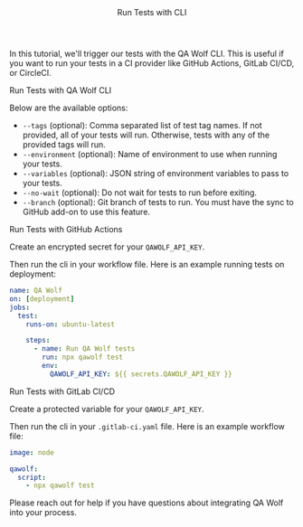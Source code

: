 

<Layout>

<Header>Run Tests with CLI</Header>

In this tutorial, we'll trigger our tests with the QA Wolf CLI. This is useful if you want to run your tests in a CI provider like <ExternalLink href="https://github.com/features/actions">GitHub Actions</ExternalLink>, <ExternalLink href="https://docs.gitlab.com/ee/ci/">GitLab CI/CD</ExternalLink>, or <ExternalLink href="https://circleci.com">CircleCI</ExternalLink>.

<SubHeader>Run Tests with QA Wolf CLI</SubHeader>

<CliExample />

Below are the available options:

- `--tags` (optional): Comma separated list of test tag names. If not provided, all of your tests will run. Otherwise, tests with any of the provided tags will run.
- `--environment` (optional): Name of <Link href="use-environment-variables#create-an-environment">environment</Link> to use when running your tests.
- `--variables` (optional): JSON string of <Link href="use-environment-variables">environment variables</Link> to pass to your tests.
- `--no-wait` (optional): Do not wait for tests to run before exiting.
- `--branch` (optional): Git branch of tests to run. You must have the sync to GitHub add-on to use this feature.

<CliApiKeyExample />

<SubHeader>Run Tests with GitHub Actions</SubHeader>

Create an <ExternalLink href="https://docs.github.com/en/actions/reference/encrypted-secrets#creating-encrypted-secrets-for-an-organization">encrypted secret</ExternalLink> for your `QAWOLF_API_KEY`.

Then run the cli in your workflow file. Here is an example running tests on deployment:

```yaml
name: QA Wolf
on: [deployment]
jobs:
  test:
    runs-on: ubuntu-latest

    steps:
      - name: Run QA Wolf tests
        run: npx qawolf test
        env:
          QAWOLF_API_KEY: ${{ secrets.QAWOLF_API_KEY }}
```

<SubHeader>Run Tests with GitLab CI/CD</SubHeader>

Create a <ExternalLink href="https://docs.gitlab.com/ee/ci/variables/#project-cicd-variables">protected variable</ExternalLink> for your `QAWOLF_API_KEY`.

Then run the cli in your `.gitlab-ci.yaml` file. Here is an example workflow file:

```yaml
image: node

qawolf:
  script:
    - npx qawolf test
```

Please <ExternalLink href="https://slack.qawolf.com">reach out for help</ExternalLink> if you have questions about integrating QA Wolf into your process.

<ViewRunHistory description="when you use the QA Wolf CLI" />

</Layout>
